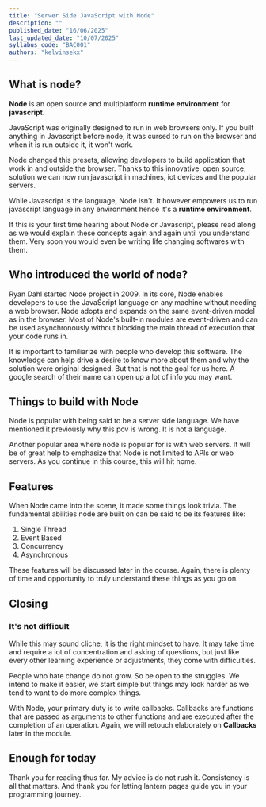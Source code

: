 ```yaml
---
title: "Server Side JavaScript with Node"
description: ""
published_date: "16/06/2025"
last_updated_date: "10/07/2025"
syllabus_code: "BAC001"
authors: "kelvinsekx"
---
```


## What is node?

**Node** is an open source and multiplatform **runtime environment** for **javascript**.

JavaScript was originally designed to run in web browsers only. If you built anything in Javascript before node, it was cursed to run on the browser and when it is run outside it, it won't work.

Node changed this presets, allowing developers to build application that work in and outside the browser. Thanks to this innovative, open source, solution we can now run javascript in machines, iot devices and the popular servers.

While Javascript is the language, Node isn't. It however empowers us to run javascript language in any environment hence it's a **runtime environment**.

<AsideNote>
  If this is your first time hearing about Node or Javascript, please read along
  as we would explain these concepts again and again until you understand them.
  Very soon you would even be writing life changing softwares with them.
</AsideNote>

## Who introduced the world of node?

Ryan Dahl started Node project in 2009. In its core, Node enables developers to use the JavaScript language on any machine without needing a web browser. Node adopts and expands on the same event-driven model as in the browser. Most of Node's built-in modules are event-driven and can be used asynchronously without blocking the main thread of execution that your code runs in.

It is important to familiarize with people who develop this software. The knowledge can help drive a desire to know more about them and why the solution were original designed. But that is not the goal for us here. A google search of their name can open up a lot of info you may want.

## Things to build with Node

Node is popular with being said to be a server side language. We have mentioned it previously why this pov is wrong. It is not a language.

Another popular area where node is popular for is with web servers. It will be of great help to emphasize that Node is not limited to APIs or web servers. As you continue in this course, this will hit home.

## Features

When Node came into the scene, it made some things look trivia. The fundamental abilities node are built on can be said to be its features like:

1. Single Thread
2. Event Based
3. Concurrency
4. Asynchronous

These features will be discussed later in the course. Again, there is plenty of time and opportunity to truly understand these things as you go on.

## Closing

### It's not difficult

While this may sound cliche, it is the right mindset to have. It may take time and require a lot of concentration and asking of questions, but just like every other learning experience or adjustments, they come with difficulties.

People who hate change do not grow. So be open to the struggles. We intend to make it easier, we start simple but things may look harder as we tend to want to do more complex things.

With Node, your primary duty is to write callbacks.
Callbacks are functions that are passed as arguments to other functions and are executed after the completion of an operation. Again, we will retouch elaborately on **Callbacks** later in the module.

## Enough for today

Thank you for reading thus far. My advice is do not rush it. Consistency is all that matters. And thank you for letting lantern pages guide you in your programming journey.
